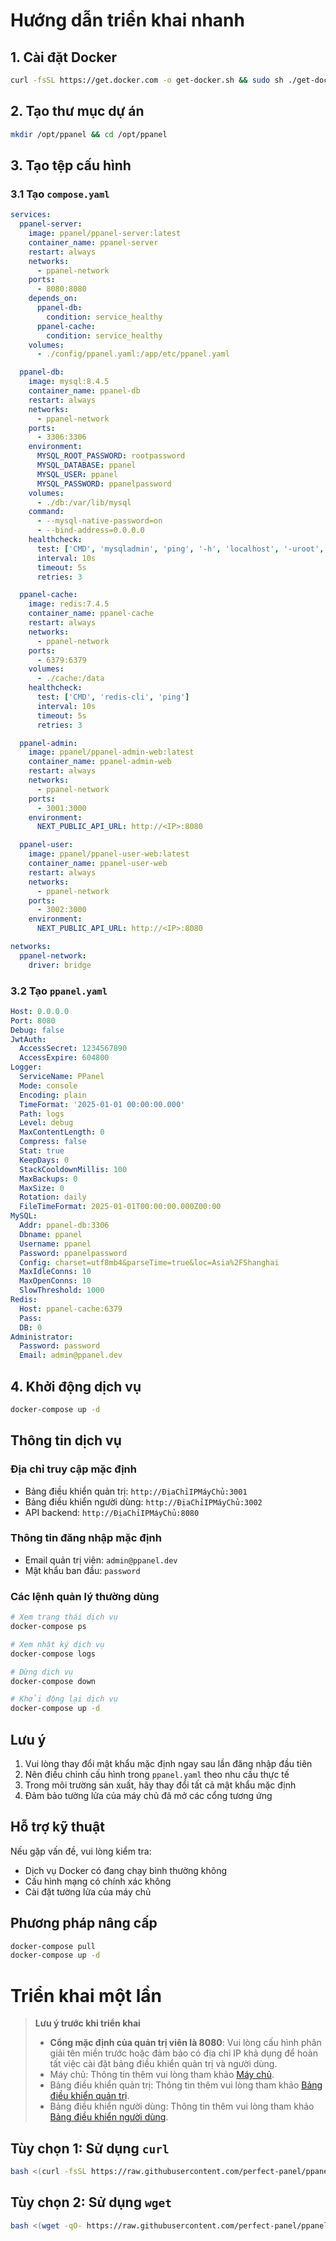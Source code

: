 # Hướng dẫn triển khai nhanh

## 1. Cài đặt Docker

```bash
curl -fsSL https://get.docker.com -o get-docker.sh && sudo sh ./get-docker.sh
```

## 2. Tạo thư mục dự án

```bash
mkdir /opt/ppanel && cd /opt/ppanel
```

## 3. Tạo tệp cấu hình

### 3.1 Tạo `compose.yaml`

```yaml
services:
  ppanel-server:
    image: ppanel/ppanel-server:latest
    container_name: ppanel-server
    restart: always
    networks:
      - ppanel-network
    ports:
      - 8080:8080
    depends_on:
      ppanel-db:
        condition: service_healthy
      ppanel-cache:
        condition: service_healthy
    volumes:
      - ./config/ppanel.yaml:/app/etc/ppanel.yaml

  ppanel-db:
    image: mysql:8.4.5
    container_name: ppanel-db
    restart: always
    networks:
      - ppanel-network
    ports:
      - 3306:3306
    environment:
      MYSQL_ROOT_PASSWORD: rootpassword
      MYSQL_DATABASE: ppanel
      MYSQL_USER: ppanel
      MYSQL_PASSWORD: ppanelpassword
    volumes:
      - ./db:/var/lib/mysql
    command:
      - --mysql-native-password=on
      - --bind-address=0.0.0.0
    healthcheck:
      test: ['CMD', 'mysqladmin', 'ping', '-h', 'localhost', '-uroot', '-prootpassword']
      interval: 10s
      timeout: 5s
      retries: 3

  ppanel-cache:
    image: redis:7.4.5
    container_name: ppanel-cache
    restart: always
    networks:
      - ppanel-network
    ports:
      - 6379:6379
    volumes:
      - ./cache:/data
    healthcheck:
      test: ['CMD', 'redis-cli', 'ping']
      interval: 10s
      timeout: 5s
      retries: 3

  ppanel-admin:
    image: ppanel/ppanel-admin-web:latest
    container_name: ppanel-admin-web
    restart: always
    networks:
      - ppanel-network
    ports:
      - 3001:3000
    environment:
      NEXT_PUBLIC_API_URL: http://<IP>:8080

  ppanel-user:
    image: ppanel/ppanel-user-web:latest
    container_name: ppanel-user-web
    restart: always
    networks:
      - ppanel-network
    ports:
      - 3002:3000
    environment:
      NEXT_PUBLIC_API_URL: http://<IP>:8080

networks:
  ppanel-network:
    driver: bridge
```

### 3.2 Tạo `ppanel.yaml`

```yaml
Host: 0.0.0.0
Port: 8080
Debug: false
JwtAuth:
  AccessSecret: 1234567890
  AccessExpire: 604800
Logger:
  ServiceName: PPanel
  Mode: console
  Encoding: plain
  TimeFormat: '2025-01-01 00:00:00.000'
  Path: logs
  Level: debug
  MaxContentLength: 0
  Compress: false
  Stat: true
  KeepDays: 0
  StackCooldownMillis: 100
  MaxBackups: 0
  MaxSize: 0
  Rotation: daily
  FileTimeFormat: 2025-01-01T00:00:00.000Z00:00
MySQL:
  Addr: ppanel-db:3306
  Dbname: ppanel
  Username: ppanel
  Password: ppanelpassword
  Config: charset=utf8mb4&parseTime=true&loc=Asia%2FShanghai
  MaxIdleConns: 10
  MaxOpenConns: 10
  SlowThreshold: 1000
Redis:
  Host: ppanel-cache:6379
  Pass:
  DB: 0
Administrator:
  Password: password
  Email: admin@ppanel.dev
```

## 4. Khởi động dịch vụ

```bash
docker-compose up -d
```

## Thông tin dịch vụ

### Địa chỉ truy cập mặc định

- Bảng điều khiển quản trị: `http://ĐịaChỉIPMáyChủ:3001`
- Bảng điều khiển người dùng: `http://ĐịaChỉIPMáyChủ:3002`
- API backend: `http://ĐịaChỉIPMáyChủ:8080`

### Thông tin đăng nhập mặc định

- Email quản trị viên: `admin@ppanel.dev`
- Mật khẩu ban đầu: `password`

### Các lệnh quản lý thường dùng

```bash
# Xem trạng thái dịch vụ
docker-compose ps

# Xem nhật ký dịch vụ
docker-compose logs

# Dừng dịch vụ
docker-compose down

# Khởi động lại dịch vụ
docker-compose up -d
```

## Lưu ý

1. Vui lòng thay đổi mật khẩu mặc định ngay sau lần đăng nhập đầu tiên
2. Nên điều chỉnh cấu hình trong `ppanel.yaml` theo nhu cầu thực tế
3. Trong môi trường sản xuất, hãy thay đổi tất cả mật khẩu mặc định
4. Đảm bảo tường lửa của máy chủ đã mở các cổng tương ứng

## Hỗ trợ kỹ thuật

Nếu gặp vấn đề, vui lòng kiểm tra:

- Dịch vụ Docker có đang chạy bình thường không
- Cấu hình mạng có chính xác không
- Cài đặt tường lửa của máy chủ

## Phương pháp nâng cấp

```bash
docker-compose pull
docker-compose up -d
```

# Triển khai một lần

> **Lưu ý trước khi triển khai**
>
> - **Cổng mặc định của quản trị viên là 8080**: Vui lòng cấu hình phân giải tên miền trước hoặc đảm bảo có địa chỉ IP khả dụng để hoàn tất việc cài đặt bảng điều khiển quản trị và người dùng.
> - Máy chủ: Thông tin thêm vui lòng tham khảo [Máy chủ](/vi-VN/docs/server/config).
> - Bảng điều khiển quản trị: Thông tin thêm vui lòng tham khảo [Bảng điều khiển quản trị](/vi-VN/docs/admin/config).
> - Bảng điều khiển người dùng: Thông tin thêm vui lòng tham khảo [Bảng điều khiển người dùng](/vi-VN/docs/user/config).

## Tùy chọn 1: Sử dụng `curl`

```bash
bash <(curl -fsSL https://raw.githubusercontent.com/perfect-panel/ppanel-script/refs/heads/main/install.sh)
```

## Tùy chọn 2: Sử dụng `wget`

```bash
bash <(wget -qO- https://raw.githubusercontent.com/perfect-panel/ppanel-script/refs/heads/main/install.sh)
```


<Giscus />
